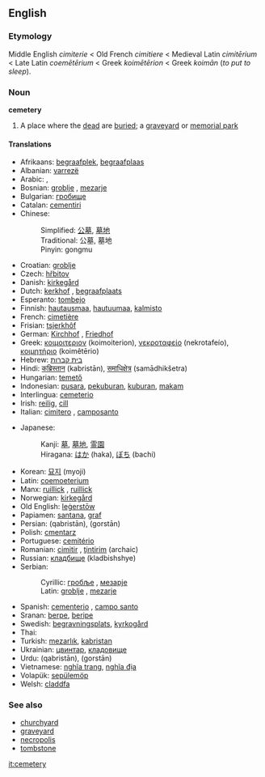 ==English==
===Etymology===
Middle English ''cimiterie'' < Old French ''cimitiere'' < Medieval Latin ''cimitērium'' < Late Latin ''coemētērium'' < Greek  ''koimētērion'' < Greek ''koimān'' (''to put to sleep'').
===Noun===
{{wikipedia}}
'''cemetery'''
#A place where the [[dead]] are [[buried]]; a [[graveyard]] or [[memorial park]]
====Translations==== 
{{top}}
*Afrikaans: [[begraafplek]], [[begraafplaas]]
*Albanian: [[varrezë]]
*Arabic: {{ARchar|[[مقبرة]]}}, {{ARchar|[[مدفن]]}}
*Bosnian: [[groblje#Bosnian|groblje]] {{n}}, [[mezarje#Bosnian|mezarje]] {{n}}
*Bulgarian: [[гробище]]
*Catalan: [[cementiri]]
*Chinese: 
*:Simplified: [[公墓]], [[墓地]]
*:Traditional: 公墓, 墓地
*:Pinyin: gongmu
*Croatian: [[groblje#Croatian|groblje]] {{n}}
*Czech: [[hřbitov]] {{m}}
*Danish: [[kirkegård]]
*Dutch: [[kerkhof]] {{n}}, [[begraafplaats]]
*Esperanto: [[tombejo]]
*Finnish: [[hautausmaa]], [[hautuumaa]], [[kalmisto]]
*French: [[cimetière]] {{m}}
*Frisian: [[tsjerkhôf]] {{n}}
*German: [[Kirchhof]] {{m}}, [[Friedhof]] {{m}}
*Greek: [[κοιμοιτεριον]] (koimoiterion), [[νεκροταφείο]] (nekrotafeío), [[κοιμητήριο]] (koimêtērio)
*Hebrew: [[בית קברות]]
*Hindi: [[कब्रिस्तान]] (kabristān), [[समाधिक्षेत्र]] (samādhikšetra)
*Hungarian: [[temető]]
*Indonesian: [[pusara]], [[pekuburan]], [[kubur|kuburan]], [[makam]] 
*Interlingua: [[cemeterio]] 
*Irish: [[reilig]], [[cill]]
*Italian: [[cimitero]] {{m}}, [[camposanto]]
{{mid}}
*Japanese: 
*:Kanji: [[墓]], [[墓地]], [[霊園]] 
*:Hiragana: [[はか]] (haka), [[ぼち]] (bachi)
*Korean: [[묘지]] (myoji)
*Latin: [[coemoeterium]]
*Manx: [[ruillick]] {{f}}, [[ruillick]]
*Norwegian: [[kirkegård]] {{m}}
*Old English: [[legerstow|leġerstōw]] {{f}}
*Papiamen: [[santana]], [[graf]]
*Persian: {{FAchar|[[قبرستان]]}} (qabristān), {{FAchar|[[گورستان]]}} (gorstān)
*Polish: [[cmentarz]] {{m}}
*Portuguese: [[cemitério]] {{m}}
*Romanian: [[cimitir]] {{n}}, [[ţintirim]] {{n}} (archaic)
*Russian: [[кладбище]] (kladbishshye)
*Serbian:
*:Cyrillic: [[гробље#Serbian|гробље]] {{n}}, [[мезарје#Serbian|мезарје]] {{n}}
*:Latin: [[groblje#Serbian|groblje]] {{n}}, [[mezarje#Serbian|mezarje]] {{n}}
*Spanish: [[cementerio]] {{m}}, [[campo santo]]
*Sranan: [[berpe]], [[beripe]]
*Swedish: [[begravningsplats]], [[kyrkogård]]
*Thai: {{THchar|[[สุสาน]]}}
*Turkish: [[mezarlık]], [[kabristan]]
*Ukrainian: [[цвинтар]], [[кладовище]]
*Urdu: {{FAchar|[[قبرستان]]}} (qabristān), {{FAchar|[[گورستان]]}} (gorstān)
*Vietnamese: [[nghĩa trang]], [[nghĩa địa]]
*Volapük: [[sepülemöp]]
*Welsh: [[claddfa]]
{{bottom}}

===See also===
*[[churchyard]]
*[[graveyard]]
*[[necropolis]]
*[[tombstone]]

[[it:cemetery]]